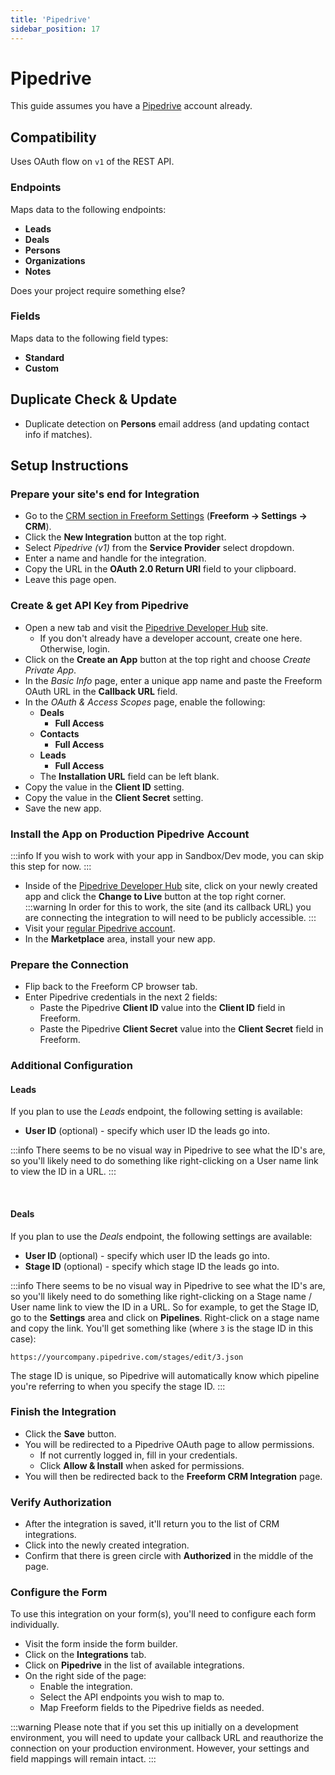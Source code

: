 ```yaml
---
title: 'Pipedrive'
sidebar_position: 17
---
```



# Pipedrive<Badge type="pro" text="Pro" /><Badge type="feature" text="Revised in 5.0+" />

This guide assumes you have a [Pipedrive](http://pipedrive.com) account already.

## Compatibility

Uses OAuth flow on `v1` of the REST API.

### Endpoints

Maps data to the following endpoints:

- **Leads**
- **Deals**
- **Persons**
- **Organizations**
- **Notes**

Does your project require something else? &nbsp; <PrimaryButtonWithLink href="/support/" text="Contact Us" />

### Fields

Maps data to the following field types:

- **Standard**
- **Custom**

## Duplicate Check & Update

- Duplicate detection on **Persons** email address (and updating contact info if matches).

## Setup Instructions

<VerticalStepWrapper>

<StepMarkdown>

### Prepare your site's end for Integration

- Go to the [CRM section in Freeform Settings](../configuration/settings/#email-marketing) (**Freeform → Settings → CRM**).
- Click the **New Integration** button at the top right.
- Select _Pipedrive (v1)_ from the **Service Provider** select dropdown.
- Enter a name and handle for the integration.
- Copy the URL in the **OAuth 2.0 Return URI** field to your clipboard.
- Leave this page open.

</StepMarkdown>

<StepMarkdown>

### Create & get API Key from Pipedrive

- Open a new tab and visit the [Pipedrive Developer Hub](https://developers.pipedrive.com/) site.
  - If you don't already have a developer account, create one here. Otherwise, login.
- Click on the **Create an App** button at the top right and choose _Create Private App_.
- In the _Basic Info_ page, enter a unique app name and paste the Freeform OAuth URL in the **Callback URL** field.
- In the _OAuth & Access Scopes_ page, enable the following:
  - **Deals**
    - **Full Access**
  - **Contacts**
    - **Full Access**
  - **Leads**
    - **Full Access**
  - The **Installation URL** field can be left blank.
- Copy the value in the **Client ID** setting.
- Copy the value in the **Client Secret** setting.
- Save the new app.

</StepMarkdown>

<StepMarkdown>

### Install the App on Production Pipedrive Account

:::info
If you wish to work with your app in Sandbox/Dev mode, you can skip this step for now.
:::

- Inside of the [Pipedrive Developer Hub](https://developers.pipedrive.com/) site, click on your newly created app and click the **Change to Live** button at the top right corner.
  :::warning
  In order for this to work, the site (and its callback URL) you are connecting the integration to will need to be publicly accessible.
  :::
- Visit your [regular Pipedrive account](https://pipedrive.com).
- In the **Marketplace** area, install your new app.

</StepMarkdown>

<StepMarkdown>

### Prepare the Connection

- Flip back to the Freeform CP browser tab.
- Enter Pipedrive credentials in the next 2 fields:
  - Paste the Pipedrive **Client ID** value into the **Client ID** field in Freeform.
  - Paste the Pipedrive **Client Secret** value into the **Client Secret** field in Freeform.

</StepMarkdown>

<StepMarkdown>

### Additional Configuration

#### Leads

If you plan to use the _Leads_ endpoint, the following setting is available:

- **User ID** (optional) - specify which user ID the leads go into.

:::info
There seems to be no visual way in Pipedrive to see what the ID's are, so you'll likely need to do something like right-clicking on a User name link to view the ID in a URL.
:::

<br />

#### Deals

If you plan to use the _Deals_ endpoint, the following settings are available:

- **User ID** (optional) - specify which user ID the leads go into.
- **Stage ID** (optional) - specify which stage ID the leads go into.

:::info
There seems to be no visual way in Pipedrive to see what the ID's are, so you'll likely need to do something like right-clicking on a Stage name / User name link to view the ID in a URL. So for example, to get the Stage ID, go to the **Settings** area and click on **Pipelines**. Right-click on a stage name and copy the link. You'll get something like (where `3` is the stage ID in this case):

`https://yourcompany.pipedrive.com/stages/edit/3.json`

The stage ID is unique, so Pipedrive will automatically know which pipeline you're referring to when you specify the stage ID.
:::

</StepMarkdown>

<StepMarkdown>

### Finish the Integration

- Click the **Save** button.
- You will be redirected to a Pipedrive OAuth page to allow permissions.
  - If not currently logged in, fill in your credentials.
  - Click **Allow & Install** when asked for permissions.
- You will then be redirected back to the **Freeform CRM Integration** page.

</StepMarkdown>

<StepMarkdown>

### Verify Authorization

- After the integration is saved, it'll return you to the list of CRM integrations.
- Click into the newly created integration.
- Confirm that there is green circle with **Authorized** in the middle of the page.

</StepMarkdown>

<StepMarkdown>

### Configure the Form

To use this integration on your form(s), you'll need to configure each form individually.

- Visit the form inside the form builder.
- Click on the **Integrations** tab.
- Click on **Pipedrive** in the list of available integrations.
- On the right side of the page:
  - Enable the integration.
  - Select the API endpoints you wish to map to.
  - Map Freeform fields to the Pipedrive fields as needed.

</StepMarkdown>

</VerticalStepWrapper>

:::warning
Please note that if you set this up initially on a development environment, you will need to update your callback URL and reauthorize the connection on your production environment. However, your settings and field mappings will remain intact.
:::
